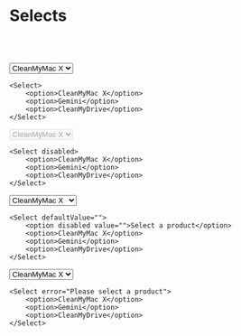 
# Selects

<br /><br />

<div style={{marginBottom: 16, maxWidth: 300}}>
    <Select>
        <option>CleanMyMac X</option>
        <option>Gemini</option>
        <option>CleanMyDrive</option>
    </Select>
</div>

```
<Select>
    <option>CleanMyMac X</option>
    <option>Gemini</option>
    <option>CleanMyDrive</option>
</Select>
```

<div style={{marginBottom: 16, maxWidth: 300}}>
    <Select disabled>
        <option>CleanMyMac X</option>
        <option>Gemini</option>
        <option>CleanMyDrive</option>
    </Select>
</div>

```
<Select disabled>
    <option>CleanMyMac X</option>
    <option>Gemini</option>
    <option>CleanMyDrive</option>
</Select>
```

<div style={{marginBottom: 16, maxWidth: 300}}>
    <Select defaultValue="">
        <option disabled value="">Select a product</option>
        <option>CleanMyMac X</option>
        <option>Gemini</option>
        <option>CleanMyDrive</option>
    </Select>
</div>

```
<Select defaultValue="">
    <option disabled value="">Select a product</option>
    <option>CleanMyMac X</option>
    <option>Gemini</option>
    <option>CleanMyDrive</option>
</Select>
```

<div style={{marginBottom: 16, maxWidth: 300}}>
    <Select error="Please select a product">
        <option>CleanMyMac X</option>
        <option>Gemini</option>
        <option>CleanMyDrive</option>
    </Select>
</div>

```
<Select error="Please select a product">
    <option>CleanMyMac X</option>
    <option>Gemini</option>
    <option>CleanMyDrive</option>
</Select>
```